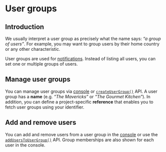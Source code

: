
# User groups

## Introduction

We usually interpret a user group as precisely what the name says: _“a group of users”_. For example, you may want to
group users by their home country or any other characteristic.

User groups are used for [notifications](/feature-guides/notifications). Instead of listing all users, you can set one
or multiple groups of users.

## Manage user groups

You can manage user groups via [console](https://console.roq.tech/)
or [`createUserGroup()`](/api-doc/user-groups-api#createusergroup) API. A user group has a **name** (e.g. _“The 
Mavericks”_
or _“The Gourmet Kitchen”_). In addition, you can define a project-specific **reference** that enables you to fetch user
groups using your identifier.

## Add and remove users

You can add and remove users from a user group in the [console](https://console.roq.tech/) or use the
[`addUsersToUserGroup()`](/api-doc/user-groups-api#adduserstousergroup) API. Group memberships are also shown for each
user in the console.


